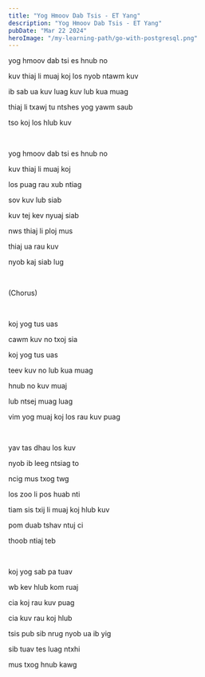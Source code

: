 ```yaml
---
title: "Yog Hmoov Dab Tsis - ET Yang"
description: "Yog Hmoov Dab Tsis - ET Yang"
pubDate: "Mar 22 2024"
heroImage: "/my-learning-path/go-with-postgresql.png"
---
```


yog hmoov dab tsi es hnub no

kuv thiaj li muaj koj los nyob ntawm kuv

ib sab ua kuv luag kuv lub kua muag

thiaj li txawj tu ntshes yog yawm saub

tso koj los hlub kuv

<br />

yog hmoov dab tsi es hnub no

kuv thiaj li muaj koj

los puag rau xub ntiag

sov kuv lub siab

kuv tej kev nyuaj siab

nws thiaj li ploj mus

thiaj ua rau kuv

nyob kaj siab lug

<br />

(Chorus)

<br />

koj yog tus uas

cawm kuv no txoj sia

koj yog tus uas

teev kuv no lub kua muag

hnub no kuv muaj

lub ntsej muag luag

vim yog muaj koj los rau kuv puag

<br />

yav tas dhau los kuv

nyob ib leeg ntsiag to

ncig mus txog twg

los zoo li pos huab nti

tiam sis txij li muaj koj hlub kuv

pom duab tshav ntuj ci

thoob ntiaj teb

<br />

koj yog sab pa tuav

wb kev hlub kom ruaj

cia koj rau kuv puag

cia kuv rau koj hlub

tsis pub sib nrug nyob ua ib yig

sib tuav tes luag ntxhi

mus txog hnub kawg
